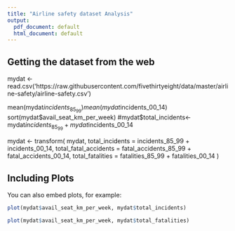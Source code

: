 ```yaml
---
title: "Airline safety dataset Analysis"
output:
  pdf_document: default
  html_document: default
---
```



## Getting the dataset from the web
mydat <-read.csv('https://raw.githubusercontent.com/fivethirtyeight/data/master/airline-safety/airline-safety.csv')


mean(mydat$incidents_85_99)
mean(mydat$incidents_00_14)
sort(mydat$avail_seat_km_per_week)
#mydat$total_incidents<-mydat$incidents_85_99 + mydat$incidents_00_14

mydat <- transform( mydat,
total_incidents = incidents_85_99 + incidents_00_14,
total_fatal_accidents = fatal_accidents_85_99 + fatal_accidents_00_14,
total_fatalities = fatalities_85_99 + fatalities_00_14
)

## Including Plots

You can also embed plots, for example:

```r
plot(mydat$avail_seat_km_per_week, mydat$total_incidents)
```

```r
plot(mydat$avail_seat_km_per_week, mydat$total_fatalities)
```

